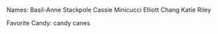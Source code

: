 Names:
Basil-Anne Stackpole
Cassie Minicucci
Elliott Chang
Katie Riley

Favorite Candy:
candy canes
